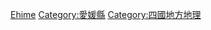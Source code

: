 {{Catnav|頁面分類|各種主題的頁面分類|按國家分類|各國地理|日本地理}}
{{Catnav|頁面分類|地理|各國地理|日本地理}}
{{日本行政區劃分類導航|地理}}
{{Commons category|Geography of Ehime prefecture}}

[[Category:日本各都道府縣地理|Ehime]]
[[Category:愛媛縣|Category:愛媛縣]]
[[Category:四國地方地理|Category:四國地方地理]]